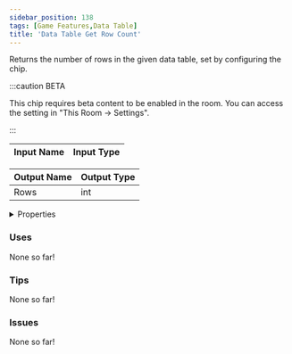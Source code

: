 ```yaml
---
sidebar_position: 138
tags: [Game Features,Data Table]
title: 'Data Table Get Row Count'
---
```


Returns the number of rows in the given data table, set by configuring the chip.

:::caution BETA

This chip requires beta content to be enabled in the room. You can access the setting in "This Room -> Settings".

:::

<IChip uuid="e32052ce-0f54-4875-aa11-39e8c2761deb"/>

| Input Name | Input Type |
|-----------|-----------|

| Output Name | Output Type |
|-----------|-----------|
| Rows | int |


<details>
  <summary>Properties</summary>
  <div>
    <div>
    <table>
      <thead>
        <tr>
          <th>Is beta required?</th>
          <th>Yes</th>
        </tr>
        <tr>
          <th>Is this chip a trolling risk?</th>
          <th>No</th>
        </tr>
        <tr>
          <th>Is this chip a role assignment risk?</th>
          <th>No</th>
        </tr>
        <tr>
          <th>Chip UUID</th>
          <th>e32052ce-0f54-4875-aa11-39e8c2761deb</th>
        </tr>
        <tr>
          <th>Room availability</th>
          <th>Available everywhere</th>
        </tr>
      </thead>
    </table>
    </div>
  </div>
</details>

### Uses

None so far!

### Tips

None so far!

### Issues

None so far!